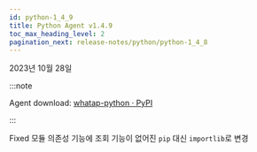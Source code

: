 ```yaml
---
id: python-1_4_9
title: Python Agent v1.4.9
toc_max_heading_level: 2
pagination_next: release-notes/python/python-1_4_8
---
```


2023년 10월 28일

:::note

Agent download: [whatap-python · PyPI](https://pypi.org/project/whatap-python/1.4.9/)

:::

<Status>Fixed</Status> 모듈 의존성 기능에 조회 기능이 없어진 <code>pip</code> 대신 <code>importlib</code>로 변경